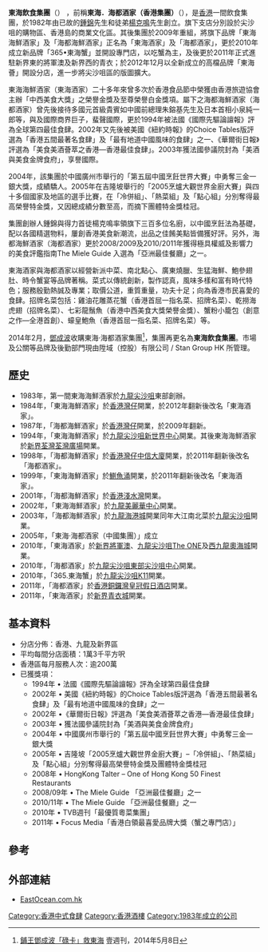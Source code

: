 {{Infobox Company
|company_name = 東海飲食集團
|company_name_en = East Ocean Gourmet Group
|company_logo =
|company_type = 
|company_slogan = 
|foundation = 1982年
|location = {{HK}}[[九龍|九龍]][[旺角|旺角]][[廣東道|廣東道]]1163號中華漆廠大廈8樓
|founder = [[鍾錦|鍾錦]]、[[楊克鳴|楊克鳴]]
|key_people = 行政總裁：[[鄧耀邦|鄧耀邦]]<br>營運總裁：[[彭建偉|彭建偉]]
|industry = 飲食業
|sales = 
|profit =
|asset =
|revenue = 
|market_value = 
|num_employees = 
|products = 
|subsid = 
|homepage = [http://www.eastocean.com.hk 東海飲食集團]
}}
'''東海飲食集團'''（{{lang-en|'''East Ocean Gourmet Group'''}}） ，前稱'''東海．海都酒家（香港集團）'''（{{lang-en|'''East Ocean．Victoria City Restaurant（HK Group）'''}}），是[[香港|香港]]一間飲食集團，於1982年由已故的[[鍾錦|鍾錦]]先生和徒弟[[楊克鳴|楊克鳴]]先生創立。旗下支店分別設於尖沙咀的購物區、香港島的商業文化區。其後集團於2009年重組，將旗下品牌「東海海鮮酒家」及「海都海鮮酒家」正名為「東海酒家」及「海都酒家」，更於2010年成立新品牌「365•東海蟹」並開設專門店，以吃蟹為主，及後更於2011年正式進駐新界東的將軍澳及新界西的青衣；於2012年12月以全新成立的高檔品牌「東海薈」開設分店，進一步將尖沙咀區的版圖擴大。

東海海鮮酒家（東海酒家）二十多年來曾多次於香港食品節中榮獲由香港旅遊協會主辦「中西美食大獎」之榮譽金獎及至尊榮譽白金獎項。屬下之海都海鮮酒家（海都酒家）曾先後接待多國元首級貴賓如中國前總理朱鎔基先生及日本首相小泉純一郎等，與及國際商界巨子，蜚聲國際，更於1994年被法國《國際先驅論譠報》評為全球第四最佳食肆。2002年又先後被美國《紐約時報》的Choice Tables版評選為「香港五間最著名食肆」及「最有地道中國風味的食肆」之一、《華爾街日報》評選為「美食美酒薈萃之香港—香港最佳食肆」。2003年獲法國參議院封為「美酒與美食金牌食府」，享譽國際。

2004年，該集團於中國廣州市舉行的「第五屆中國烹飪世界大賽」中勇奪三金一銀大獎，成績驕人。2005年在吉隆坡舉行的「2005烹爐大觀世界金廚大賽」與四十多個國家及地區的選手比賽，在「冷併組」、「熱菜組」及「點心組」分別奪得最高榮譽特金獎，又因總成績分數至高，而摘下團體特金獎桂冠。

集團創辦人鍾錦與得力首徒楊克鳴率領旗下三百多位名廚，以中國烹飪法為基礎，配以各國精選物料，屢創香港美食新潮流，出品之佳餚美點皆備獲好評。另外，海都海鮮酒家（海都酒家）更於2008/2009及2010/2011年獲得極具權威及影響力的美食評鑑指南The Miele Guide 入選為「亞洲最佳餐廳」之一。

東海酒家與海都酒家以經營新派中菜、南北點心、廣東燒臘、生猛海鮮、鮑參翅肚、時令蟹宴等品牌著稱。菜式以傳統創新，製作認真，風味多樣和富有時代特色；服務殷勤熱誠及專業；取價公道，重質重量，功夫十足；向為香港市民喜愛的食肆。招牌名菜包括：雞油花雕蒸花蟹（香港首屈一指名菜、招牌名菜）、乾撈海虎翅（招牌名菜）、七彩龍鬚魚（香港中西美食大獎榮譽金獎）、蟹粉小籠包（創意之作—全港首創）、蠔皇鮑魚（香港首屈一指名菜、招牌名菜）等。

2014年2月，[[鄧成波|鄧成波]]收購東海·海都酒家集團<ref>[http://hk.next.nextmedia.com/article/1261/17260299 鋪王鄧成波「碌卡」救東海] {{Wayback|url=http://hk.next.nextmedia.com/article/1261/17260299 |date=20180221222501 }} 壹週刊，2014年5月8日</ref>，集團再更名為'''東海飲食集團'''。市場及公關等品牌及後勤部門現由陞域（控股）有限公司 / Stan Group HK 所管理。

==歷史==
* 1983年，第一間東海海鮮酒家於[[九龍|九龍]][[尖沙咀|尖沙咀]]東部創辦。
* 1984年，「東海海鮮酒家」於[[香港|香港]][[灣仔|灣仔]]開業，於2012年翻新後改名「東海酒家」。
* 1987年，「海都海鮮酒家」於[[香港|香港]][[灣仔|灣仔]]開業，於2009年翻新。
* 1994年，「東海海鮮酒家」於[[九龍|九龍]][[尖沙咀|尖沙咀]][[新世界中心|新世界中心]]開業。其後東海海鮮酒家於[[新界|新界]][[荃灣|荃灣]][[荃灣廣場|荃灣廣場]]開業。
* 1998年，「海都海鮮酒家」於[[香港|香港]][[灣仔|灣仔]][[中信大廈|中信大廈]]開業，於2011年翻新後改名「海都酒家」。
* 1999年，「東海海鮮酒家」於[[鰂魚涌|鰂魚涌]]開業，於2011年翻新後改名「東海酒家」。
* 2001年，「海都海鮮酒家」於[[香港|香港]][[淺水灣|淺水灣]]開業。
* 2002年，「東海海鮮酒家」於[[九龍|九龍]][[美麗華中心|美麗華中心]]開業。
* 2003年，「海都海鮮酒家」於[[九龍|九龍]][[海港城|海港城]]開業同年大江南北菜於[[九龍|九龍]][[尖沙咀|尖沙咀]]開業。
* 2005年，「東海·海都酒家（中國集團）」成立
* 2010年，「東海酒家」於[[新界|新界]][[將軍澳|將軍澳]]、[[九龍|九龍]][[尖沙咀|尖沙咀]][[The_ONE|The ONE]]及[[西九龍|西九龍]][[奧海城|奧海城]]開業。
* 2010年，「海都酒家」於[[九龍|九龍]][[尖沙咀東部|尖沙咀東部]][[尖沙咀中心|尖沙咀中心]]開業。
* 2010年，「365.東海蟹」於[[九龍|九龍]][[尖沙咀|尖沙咀]][[K11|K11]]開業。
* 2011年，「海都酒家」於[[香港|香港]][[銅鑼灣|銅鑼灣]][[皇冠假日酒店|皇冠假日酒店]]開業。
* 2011年，「東海酒家」於[[新界|新界]][[青衣城|青衣城]]開業。

==基本資料==
*分店分佈：香港、九龍及新界區
*平均每間分店面積：1萬3千平方呎
*香港區每月服務人次：逾200萬
*已獲獎項：
**1994年 • 法國《國際先驅論譠報》評為全球第四最佳食肆
**2002年 • 美國《紐約時報》的Choice Tables版評選為「香港五間最著名食肆」及「最有地道中國風味的食肆」之一
**2002年 •《華爾街日報》評選為「美食美酒薈萃之香港—香港最佳食肆」
**2003年 • 獲法國參議院封為「美酒與美食金牌食府」
**2004年 • 中國廣州市舉行的「第五屆中國烹飪世界大賽」中勇奪三金一銀大獎
**2005年 • 吉隆坡「2005烹爐大觀世界金廚大賽」–「冷併組」、「熱菜組」及「點心組」分別奪得最高榮譽特金獎及團體特金獎桂冠
**2008年 • HongKong Talter – One of Hong Kong 50 Finest Restaurants
**2008/09年 • The Miele Guide 「亞洲最佳餐廳」之一
**2010/11年 • The Miele Guide 「亞洲最佳餐廳」之一
**2010年 • TVB週刊「最優質粵菜集團」
**2011年 • Focus Media「香港白領最喜愛品牌大獎（蟹之專門店）」

==參考==
{{reflist}}

==外部連結==
* [http://www.eastocean.com.hk EastOcean.com.hk] {{Wayback|url=http://www.eastocean.com.hk/ |date=20210126154430 }}

[[Category:香港中式食肆|Category:香港中式食肆]]
[[Category:香港酒樓|Category:香港酒樓]]
[[Category:1983年成立的公司|Category:1983年成立的公司]]